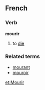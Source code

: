 ==French==
===Verb===
'''mourir'''

# to [[die]]

===Related terms===
*[[mourant]]
*[[mouroir]]

[[et:Mourir]]